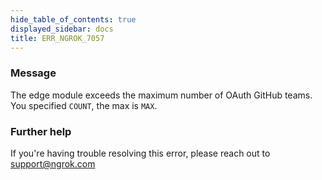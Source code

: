 ```yaml
---
hide_table_of_contents: true
displayed_sidebar: docs
title: ERR_NGROK_7057
---
```




### Message

The edge module exceeds the maximum number of OAuth GitHub teams. You specified `COUNT`, the max is `MAX`.

<ErrorDetails error="err_ngrok_7057" />

### Further help

If you're having trouble resolving this error, please reach out to [support@ngrok.com](mailto:support@ngrok.com?subject=Help%20with%20ERR_NGROK_7057)
